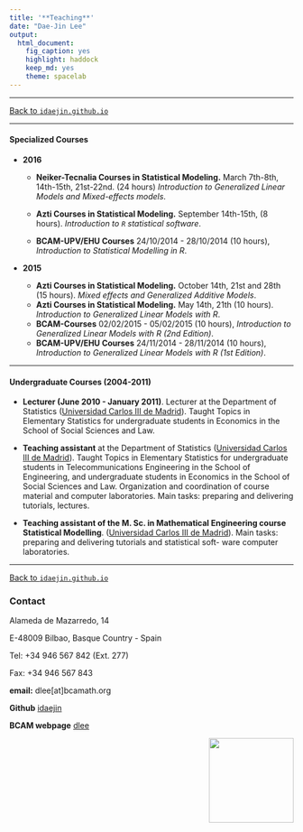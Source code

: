 ```yaml
---
title: '**Teaching**'
date: "Dae-Jin Lee"
output:
  html_document:
    fig_caption: yes
    highlight: haddock
    keep_md: yes
    theme: spacelab
---
```


----------------------------

[Back to `idaejin.github.io`](http://idaejin.github.io/)

----------------------------


#### Specialized Courses

* **2016**

    + **Neiker-Tecnalia Courses in Statistical Modeling.** March 7th-8th, 14th-15th, 21st-22nd. (24 hours) *Introduction to Generalized Linear Models and Mixed-effects models*.
    
    + **Azti Courses in Statistical Modeling.** September 14th-15th, (8 hours). *Introduction to `R` statistical software*.
    
    + **BCAM-UPV/EHU Courses** 24/10/2014 - 28/10/2014 (10 hours), *Introduction to Statistical Modelling in R*.

* **2015** 
    
    + **Azti Courses in Statistical Modeling.** October 14th, 21st and 28th (15 hours). *Mixed effects and Generalized Additive Models*.
    + **Azti Courses in Statistical Modeling.** May 14th, 21th (10 hours). *Introduction to Generalized Linear Models with R*.
    + **BCAM-Courses** 02/02/2015 - 05/02/2015 (10 hours), *Introduction to Generalized Linear Models with R (2nd Edition)*.
    + **BCAM-UPV/EHU Courses** 24/11/2014 - 28/11/2014 (10 hours), *Introduction to Generalized Linear Models with R (1st Edition)*.
    
-----------------------------------------------------


#### Undergraduate Courses (2004-2011)

* **Lecturer (June 2010 - January 2011)**. Lecturer at the Department of Statistics ([Universidad Carlos III de Madrid](http://www.uc3m.es)). Taught Topics in Elementary Statistics for undergraduate students in Economics in the School of Social Sciences and Law.

* **Teaching assistant** at the Department of Statistics ([Universidad Carlos III de Madrid](http://www.uc3m.es)). Taught Topics in Elementary Statistics for undergraduate students in Telecommunications Engineering in the School of Engineering, and undergraduate students in Economics in the School of Social Sciences and Law. Organization and coordination of course material and computer laboratories. Main tasks: preparing and delivering tutorials, lectures.

* **Teaching assistant of the M. Sc. in Mathematical Engineering course Statistical Modelling**. ([Universidad Carlos III de Madrid](http://www.uc3m.es)). Main tasks: preparing and delivering tutorials and statistical soft- ware computer laboratories.






------------------------------------      


[Back to `idaejin.github.io`](http://idaejin.github.io/)



### Contact

Alameda de Mazarredo, 14

E-48009 Bilbao, Basque Country - Spain

Tel: +34 946 567 842 (Ext. 277)

Fax: +34 946 567 843

**email:** dlee[at]bcamath.org

**Github** [idaejin](https://github.com/idaejin/)

**BCAM webpage** [dlee](http://www.bcamath.org/en/people/dlee)

<img src="http://www.bcamath.org/public_images/logo_bcam.jpg" style="width: 150px;" align="right">